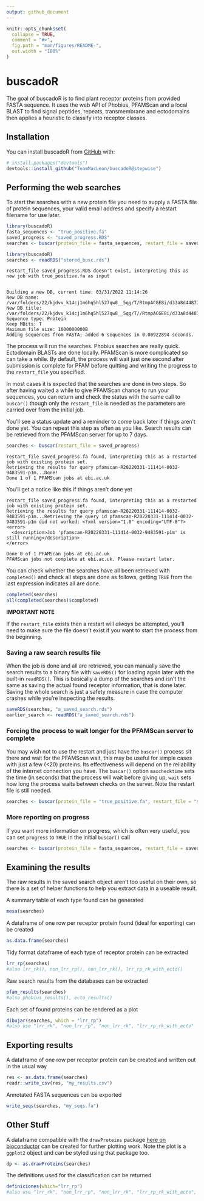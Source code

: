 ```yaml
---
output: github_document
---
```


<!-- README.md is generated from README.Rmd. Please edit that file -->

```r
knitr::opts_chunk$set(
  collapse = TRUE,
  comment = "#>",
  fig.path = "man/figures/README-",
  out.width = "100%"
)
```

# buscadoR

<!-- badges: start -->
<!-- badges: end -->

The goal of buscadoR is to find plant receptor proteins from provided FASTA sequence. It uses the web API of Phobius, PFAMScan and a local BLAST to find signal peptides, repeats, transmembrane and ectodomains then applies a heuristic to classify into receptor classes.

## Installation

You can install buscadoR from [GitHub](https://github.com/) with:

``` r
# install.packages("devtools")
devtools::install_github("TeamMacLean/buscadoR@stepwise")
```

## Performing the web searches

To start the searches with a new protein file you need to supply a FASTA file of protein sequences, your valid email address and specify a restart filename for use later. 


```r
library(buscadoR)
fasta_sequences <- "true_positive.fa"
saved_progress <- "saved_progress.RDS"
searches <- buscar(protein_file = fasta_sequences, restart_file = saved_progress, email="dan.maclean@tsl.ac.uk")
```
```r
library(buscadoR)
searches <- readRDS("stored_busc.rds")
```


```
restart_file saved_progress.RDS doesn't exist, interpreting this as new job with true_positive.fa as input


Building a new DB, current time: 03/31/2022 11:14:26
New DB name:   /var/folders/22/kjdvv_k14cj1m6hq5hl527qw8__5qg/T/RtmpACGE8i/d33a8d44877492693f49a475ebdb317d/buscador_8f593ae81e14.fa
New DB title:  /var/folders/22/kjdvv_k14cj1m6hq5hl527qw8__5qg/T//RtmpACGE8i/d33a8d44877492693f49a475ebdb317d//buscador_8f593ae81e14.fa
Sequence type: Protein
Keep MBits: T
Maximum file size: 1000000000B
Adding sequences from FASTA; added 6 sequences in 0.00922894 seconds.
```

The process will run the searches. Phobius searches are really quick. Ectodomain BLASTs are done locally. PFAMScan is more complicated so can take a while. By default, the process will wait just one second after submission is complete for PFAM before quitting and writing the progress to the `restart_file` you specified. 

In most cases it is expected that the searches are done in two steps. So after having waited a while to give PFAMScan chance to run your sequences, you can return and check the status with the same call to `buscar()` though only the `restart_file` is needed as the parameters are carried over from the initial job.

You'll see a status update and a reminder to come back later if things aren't done yet. You can repeat this step as often as you like. Search results can be retrieved from the PFAMScan server for up to 7 days. 

```r
searches <- buscar(restart_file = saved_progress)
```

```
restart_file saved_progress.fa found, interpreting this as a restarted job with existing protein set.
Retrieving the results for query pfamscan-R20220331-111414-0032-9483591-p1m...Done!
Done 1 of 1 PFAMScan jobs at ebi.ac.uk
```
You'll get a notice like this if things aren't done yet

```
restart_file saved_progress.fa found, interpreting this as a restarted job with existing protein set.
Retrieving the results for query pfamscan-R20220331-111414-0032-9483591-p1m...Retrieving the query id pfamscan-R20220331-111414-0032-9483591-p1m did not worked: <?xml version="1.0" encoding="UTF-8"?>
<error>
  <description>Job 'pfamscan-R20220331-111414-0032-9483591-p1m' is still running</description>
</error>

Done 0 of 1 PFAMScan jobs at ebi.ac.uk
PFAMScan jobs not complete at ebi.ac.uk. Please restart later.
```

You can check whether the searches have all been retrieved with `completed()` and check all steps are done as follows, getting `TRUE` from the last expression indicates all are done.

```r
completed(searches)
all(completed(searches)$completed)
```

**IMPORTANT NOTE**

If the `restart_file` exists then a restart will _always_ be attempted, you'll need to make sure the file doesn't exist if you want to start the process from the beginning.

### Saving a raw search results file

When the job is done and all are retrieved, you can manually save the search results to a binary file with `saveRDS()` for loading again later with the built-in `readRDS()`. This is basically a dump of the searches and isn't the same as saving the actual found receptor information, that is done later. Saving the whole search is just a safety measure in case the computer crashes while you're inspecting the results.

```r
saveRDS(searches, "a_saved_search.rds")
earlier_search <- readRDS("a_saved_search.rds")
```

### Forcing the process to wait longer for the PFAMScan server to complete

You may wish not to use the restart and just have the `buscar()` process sit there and wait for the PFAMScan wait, this may be useful for simple cases with just a few (<20) proteins. Its effectiveness will depend on the reliability of the internet connection you have. The `buscar()` option `maxchecktime` sets the time (in seconds) that the process will wait before giving up, `wait` sets how long the process waits between checks on the server. Note the restart file is still needed.

```r
searches <- buscar(protein_file = "true_positive.fa", restart_file = "saved_progress.rds", email="my_name@my.org", maxchecktime=600, wait=60)
```

### More reporting on progress

If you want more information on progress, which is often very useful, you can set `progress` to `TRUE` in the initial `buscar()` call

```r
searches <- buscar(protein_file = fasta_sequences, restart_file = saved_progress, email="my_name@my.org", progress = TRUE)
```

## Examining the results

The raw results in the saved search object aren't too useful on their own, so there is a set of helper functions to help you extract data in a useable result.

A summary table of each type found can be generated

```r
mesa(searches)
```

A dataframe of one row per receptor protein found (ideal for exporting) can be created

```r
as.data.frame(searches)
```

Tidy format dataframe of each type of receptor protein can be extracted 

```r
lrr_rp(searches)
#also lrr_rk(), non_lrr_rp(), non_lrr_rk(), lrr_rp_rk_with_ecto()
```

Raw search results from the databases can be extracted

```r
pfam_results(searches)
#also phobius_results(), ecto_results()
```

Each set of found proteins can be rendered as a plot

```r
dibujar(searches, which = "lrr_rp")
#also use "lrr_rk", "non_lrr_rp", "non_lrr_rk", "lrr_rp_rk_with_ecto"
```

## Exporting results

A dataframe of one row per receptor protein can be created and written out in the usual way

```r
res <- as.data.frame(searches)
readr::write_csv(res, "my_results.csv")
```

Annotated FASTA sequences can be exported

```r
write_seqs(searches, "my_seqs.fa")
```

## Other Stuff

A dataframe compatible with the `drawProteins` package [here on bioconductor](https://bioconductor.org/packages/release/bioc/vignettes/drawProteins/inst/doc/drawProteins_BiocStyle.html) can be created for further plotting work. Note the plot is a `ggplot2` object and can be styled using that package too. 

```r
dp <- as.drawProteins(searches)
```

The definitions used for the classification can be returned

```r
definiciones(which="lrr_rp")
#also use "lrr_rk", "non_lrr_rp", "non_lrr_rk", "lrr_rp_rk_with_ecto", "all"
```

